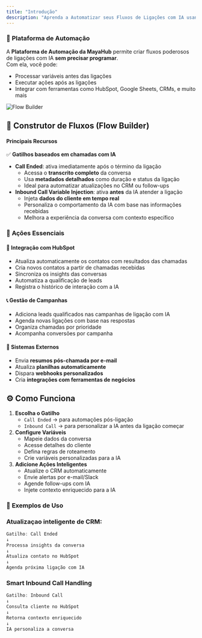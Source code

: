 ```yaml
---
title: "Introdução"
description: "Aprenda a Automatizar seus Fluxos de Ligações com IA usando a MayaHub"
---
```


### 🧠 **Plataforma de Automação**

A **Plataforma de Automação da MayaHub** permite criar fluxos poderosos de ligações com IA **sem precisar programar**.\
Com ela, você pode:

- Processar variáveis antes das ligações
- Executar ações após as ligações
- Integrar com ferramentas como HubSpot, Google Sheets, CRMs, e muito mais

![Flow Builder](/resources/visual-builder.gif)

## 🔧 **Construtor de Fluxos (Flow Builder)**

#### **Principais Recursos**

✅ **Gatilhos baseados em chamadas com IA**

- **Call Ended**: ativa imediatamente após o término da ligação
  - Acessa o **transcrito completo** da conversa
  - Usa **metadados detalhados** como duração e status da ligação
  - Ideal para automatizar atualizações no CRM ou follow-ups
- **Inbound Call Variable Injection**: ativa **antes** da IA atender a ligação
  - Injeta **dados do cliente em tempo real**
  - Personaliza o comportamento da IA com base nas informações recebidas
  - Melhora a experiência da conversa com contexto específico

### 🔁 **Ações Essenciais**

#### 🧩 **Integração com HubSpot**

- Atualiza automaticamente os contatos com resultados das chamadas
- Cria novos contatos a partir de chamadas recebidas
- Sincroniza os insights das conversas
- Automatiza a qualificação de leads
- Registra o histórico de interação com a IA

#### 📞 **Gestão de Campanhas**

- Adiciona leads qualificados nas campanhas de ligação com IA
- Agenda novas ligações com base nas respostas
- Organiza chamadas por prioridade
- Acompanha conversões por campanha

#### 🔗 **Sistemas Externos**

- Envia **resumos pós-chamada por e-mail**
- Atualiza **planilhas automaticamente**
- Dispara **webhooks personalizados**
- Cria **integrações com ferramentas de negócios**

## ⚙️ **Como Funciona**

1. **Escolha o Gatilho**
   - `Call Ended` → para automações pós-ligação
   - `Inbound Call` → para personalizar a IA antes da ligação começar
2. **Configure Variáveis**
   - Mapeie dados da conversa
   - Acesse detalhes do cliente
   - Defina regras de roteamento
   - Crie variáveis personalizadas para a IA
3. **Adicione Ações Inteligentes**
   - Atualize o CRM automaticamente
   - Envie alertas por e-mail/Slack
   - Agende follow-ups com IA
   - Injete contexto enriquecido para a IA

### 📌 **Exemplos de Uso**

### Atualizaçao inteligente de CRM:

```javascript
Gatilho: Call Ended  
↓  
Processa insights da conversa  
↓  
Atualiza contato no HubSpot  
↓  
Agenda próxima ligação com IA
```

### Smart Inbound Call Handling

```javascript
Gatilho: Inbound Call  
↓  
Consulta cliente no HubSpot  
↓  
Retorna contexto enriquecido  
↓  
IA personaliza a conversa
```